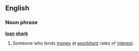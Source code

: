 ==English==
===Noun phrase===
'''[[loan]] [[shark]]'''
#Someone who lends [[money]] at [[exorbitant]] rates of [[interest]].